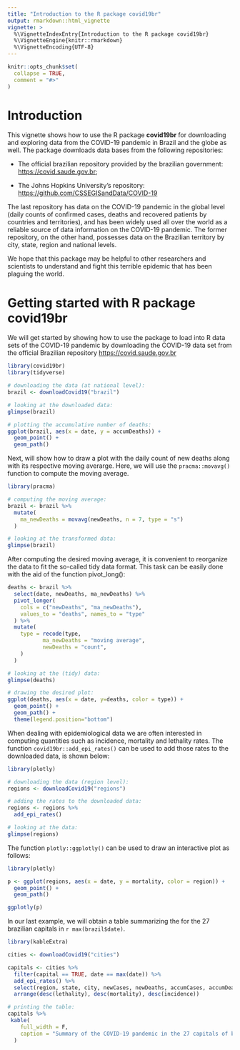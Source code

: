 ```yaml
---
title: "Introduction to the R package covid19br"
output: rmarkdown::html_vignette
vignette: >
  %\VignetteIndexEntry{Introduction to the R package covid19br}
  %\VignetteEngine{knitr::rmarkdown}
  %\VignetteEncoding{UTF-8}
---
```


```r
knitr::opts_chunk$set(
  collapse = TRUE,
  comment = "#>"
)
```

# Introduction

This vignette shows how to use the  R package __covid19br__ for downloading and exploring data from the COVID-19 pandemic in Brazil and the globe as well. The package downloads data bases from the following repositories:

- The official brazilian repository provided by the brazilian government: [https://covid.saude.gov.br](https://covid.saude.gov.br); 

- The Johns Hopkins University's repository: [https://github.com/CSSEGISandData/COVID-19](https://github.com/CSSEGISandData/COVID-19) 

The last repository has data on the COVID-19 pandemic in the global level (daily counts of confirmed cases, deaths and recovered patients by countries and territories), and has been widely used all over the world as a reliable source of data information on the COVID-19 pandemic. The former repository, on the other hand, possesses data on the Brazilian territory by city, state, region and national levels. 

We hope that this package may be helpful to other researchers and scientists to understand and fight this terrible epidemic that has been plaguing the world.


# Getting started with R package covid19br

We will get started by showing how to use the package to load into R data sets of the COVID-19 pandemic by downloading the COVID-19 data set from the official Brazilian repository [https://covid.saude.gov.br](https://covid.saude.gov.br)


```r
library(covid19br)
library(tidyverse)

# downloading the data (at national level):
brazil <- downloadCovid19("brazil")

# looking at the downloaded data:
glimpse(brazil)

# plotting the accumulative number of deaths:
ggplot(brazil, aes(x = date, y = accumDeaths)) +
  geom_point() +
  geom_path()

```

Next, will show how to draw a plot with the daily count of new deaths along with its respective moving averarge. Here, we will use the `pracma::movavg()` function to compute the moving average.

```r
library(pracma)

# computing the moving average:
brazil <- brazil %>%
  mutate(
    ma_newDeaths = movavg(newDeaths, n = 7, type = "s")
  )

# looking at the transformed data:
glimpse(brazil)
```

After computing the desired moving average, it is convenient to reorganize the data to fit the so-called tidy data format. This task can be easily done with the aid of the function pivot_long():

```r
deaths <- brazil %>%
  select(date, newDeaths, ma_newDeaths) %>%
  pivot_longer(
    cols = c("newDeaths", "ma_newDeaths"),
    values_to = "deaths", names_to = "type"
  ) %>%
  mutate(
    type = recode(type, 
           ma_newDeaths = "moving average",
           newDeaths = "count",
    )
  )

# looking at the (tidy) data:
glimpse(deaths)

# drawing the desired plot:
ggplot(deaths, aes(x = date, y=deaths, color = type)) +
  geom_point() +
  geom_path() + 
  theme(legend.position="bottom")

```


When dealing with epidemiological data we are often interested in computing quantities such as incidence, mortality and lethality rates. The function `covid19br::add_epi_rates()` can be used to add those rates to the downloaded data, is shown below:

```r
library(plotly)

# downloading the data (region level):
regions <- downloadCovid19("regions") 

# adding the rates to the downloaded data:
regions <- regions %>%
  add_epi_rates()

# looking at the data:
glimpse(regions)

```

The function `plotly::ggplotly()` can be used to draw an interactive plot as follows:

```r
library(plotly)

p <- ggplot(regions, aes(x = date, y = mortality, color = region)) +
  geom_point() +
  geom_path()

ggplotly(p)
```

In our last example, we will obtain a table summarizing the  for the 27 brazilian capitals in `r max(brazil$date)`.

```r
library(kableExtra)

cities <- downloadCovid19("cities")

capitals <- cities %>%
  filter(capital == TRUE, date == max(date)) %>%
  add_epi_rates() %>%
  select(region, state, city, newCases, newDeaths, accumCases, accumDeaths, incidence, mortality, lethality) %>%
  arrange(desc(lethality), desc(mortality), desc(incidence))

# printing the table:
capitals %>%
 kable(
    full_width = F,
    caption = "Summary of the COVID-19 pandemic in the 27 capitals of brazilian states."
  )


```



